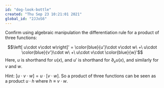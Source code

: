 ```yaml
---
id: "dog-look-bottle"
created: "Thu Sep 23 10:21:01 2021"
global_id: "2JJoS6"
---
```


Confirm using algebraic manipulation the differentiation rule for a product of three functions:

$$\left[ u\cdot v\cdot w\right]' = \color{blue}{u'}\cdot v\cdot w\ +\ u\cdot \color{blue}{v'}\cdot w\ +\ u\cdot v\cdot \color{blue}{w}'$$
Here, $u$ is shorthand for $u(x)$, and $u'$ is shorthand for $\partial_x u(x)$, and similarly for $v$ and $w$.

Hint: $\left[ u\cdot v\cdot w\right] = u \cdot \left[ v \cdot w\right]$. So a product of three functions can be seen as a product $u\cdot h$ where $h \equiv v \cdot w$. 
